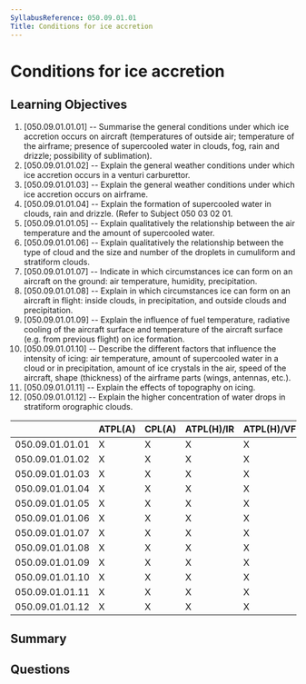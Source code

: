 ```yaml
---
SyllabusReference: 050.09.01.01
Title: Conditions for ice accretion
---
```


# Conditions for ice accretion

## Learning Objectives

1. [050.09.01.01.01] -- Summarise the general conditions under which ice
   accretion occurs on aircraft (temperatures of outside air; temperature of the
   airframe; presence of supercooled water in clouds, fog, rain and drizzle;
   possibility of sublimation).
2. [050.09.01.01.02] -- Explain the general weather conditions under which ice
   accretion occurs in a venturi carburettor.
3. [050.09.01.01.03] -- Explain the general weather conditions under which ice
   accretion occurs on airframe.
4. [050.09.01.01.04] -- Explain the formation of supercooled water in clouds,
   rain and drizzle. (Refer to Subject 050 03 02 01.
5. [050.09.01.01.05] -- Explain qualitatively the relationship between the air
   temperature and the amount of supercooled water.
6. [050.09.01.01.06] -- Explain qualitatively the relationship between the type
   of cloud and the size and number of the droplets in cumuliform and stratiform
   clouds.
7. [050.09.01.01.07] -- Indicate in which circumstances ice can form on an
   aircraft on the ground: air temperature, humidity, precipitation.
8. [050.09.01.01.08] -- Explain in which circumstances ice can form on an
   aircraft in flight: inside clouds, in precipitation, and outside clouds and
   precipitation.
9. [050.09.01.01.09] -- Explain the influence of fuel temperature, radiative
   cooling of the aircraft surface and temperature of the aircraft surface (e.g.
   from previous flight) on ice formation.
10. [050.09.01.01.10] -- Describe the different factors that influence the
    intensity of icing: air temperature, amount of supercooled water in a cloud
    or in precipitation, amount of ice crystals in the air, speed of the
    aircraft, shape (thickness) of the airframe parts (wings, antennas, etc.).
11. [050.09.01.01.11] -- Explain the effects of topography on icing.
12. [050.09.01.01.12] -- Explain the higher concentration of water drops in
    stratiform orographic clouds.

|                 | ATPL(A) | CPL(A) | ATPL(H)/IR | ATPL(H)/VFR | CPL(H) | IR  | CBIR(A) |
| --------------- | ------- | ------ | ---------- | ----------- | ------ | --- | ------- |
| 050.09.01.01.01 | X       | X      | X          | X           | X      | X   | X       |
| 050.09.01.01.02 | X       | X      | X          | X           | X      | X   | X       |
| 050.09.01.01.03 | X       | X      | X          | X           | X      | X   | X       |
| 050.09.01.01.04 | X       | X      | X          | X           | X      | X   | X       |
| 050.09.01.01.05 | X       | X      | X          | X           | X      | X   | X       |
| 050.09.01.01.06 | X       | X      | X          | X           | X      | X   | X       |
| 050.09.01.01.07 | X       | X      | X          | X           | X      | X   | X       |
| 050.09.01.01.08 | X       | X      | X          | X           | X      | X   | X       |
| 050.09.01.01.09 | X       | X      | X          | X           | X      | X   | X       |
| 050.09.01.01.10 | X       | X      | X          | X           | X      | X   | X       |
| 050.09.01.01.11 | X       | X      | X          | X           | X      | X   | X       |
| 050.09.01.01.12 | X       | X      | X          | X           | X      | X   | X       |

## Summary

## Questions
